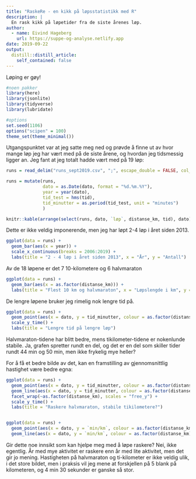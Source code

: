 ```yaml
---
title: "RaskeRe - en kikk på løpsstatistikk med R"
description: |
  En rask kikk på løpetider fra de siste årenes løp.
author:
  - name: Eivind Hageberg
    url: https://suppe-og-analyse.netlify.app
date: 2019-09-22
output:
  distill::distill_article:
    self_contained: false
---
```


Løping er gøy! 

```r
#noen pakker
library(here)
library(jsonlite)
library(tidyverse)
library(lubridate)

#options
set.seed(1106)
options("scipen" = 100)
theme_set(theme_minimal())
```

Utgangspunktet var at jeg satte meg ned og prøvde å finne ut av hvor mange løp jeg har vært med på de siste årene, og hvordan jeg tidsmessig ligger an. Jeg fant at jeg totalt hadde vært med på 19 løp: 

```r
runs = read_delim("runs_sept2019.csv", ";", escape_double = FALSE, col_types = cols(dato = col_character()), locale = locale(decimal_mark = ",", grouping_mark = "|", encoding = "ISO-8859-1"), trim_ws = TRUE)

runs = mutate(runs, 
              dato = as.Date(dato, format = "%d.%m.%Y"),
              year = year(dato),
              tid_test = hms(tid),
              tid_minutter = as.period(tid_test, unit = "minutes")
              )

knitr::kable(arrange(select(runs, dato, `løp`, distanse_km, tid), dato))
```

Dette er ikke veldig imponerende, men jeg har løpt 2-4 løp i året siden 2013.

```r
ggplot(data = runs) + 
  geom_bar(aes(x = year)) + 
  scale_x_continuous(breaks = 2006:2019) + 
  labs(title = "2 - 4 løp i året siden 2013", x = "År", y = "Antall")

```

Av de 18 løpene er det 7 10-kilometere og 6 halvmaraton

```r

ggplot(data = runs) + 
  geom_bar(aes(x = as.factor(distanse_km))) + 
  labs(title = "Flest 10 km og halvmaraton", x = "Løpslengde i km", y = "Antall")

```

De lengre løpene bruker jeg rimelig nok lengre tid på.

```r

ggplot(data = runs) + 
  geom_point(aes(x = dato, y = tid_minutter, colour = as.factor(distanse_km))) +
  scale_y_time() + 
  labs(title = "Lengre tid på lengre løp")

```

Halvmaraton-tidene har blitt bedre, mens tikilometer-tidene er nokenlunde stabile. Ja, grafen spretter rundt en del, og det er en del som skiller tider rundt 44 min og 50 min, men ikke frykelig mye heller? 

For å få et bedre bilde av det, kan en framstilling av gjennomsnittlig hastighet være bedre egna:

```r

ggplot(data = runs) + 
  geom_point(aes(x = dato, y = tid_minutter, colour = as.factor(distanse_km))) + 
  geom_line(aes(x = dato, y = tid_minutter, colour = as.factor(distanse_km))) + 
  facet_wrap(~as.factor(distanse_km), scales = "free_y") +
  scale_y_time() + 
  labs(title = "Raskere halvmaraton, stabile tikilometere?")


ggplot(data = runs) + 
  geom_point(aes(x = dato, y = `min/km`, colour = as.factor(distanse_km))) +
  geom_line(aes(x = dato, y = `min/km`, colour = as.factor(distanse_km))) 
```

Gir dette noe innsikt som kan hjelpe meg med å løpe raskere? Nei, ikke egentlig. År med mye aktivitet er raskere enn år med lite aktivitet, men det gir jo mening. Hastigheten på halvmaraton og ti-kilometer er ikke veldig ulik, i det store bildet, men i praksis vil jeg mene at forskjellen på 5 blank på kilometeren, og 4 min 30 sekunder er ganske så stor. 
